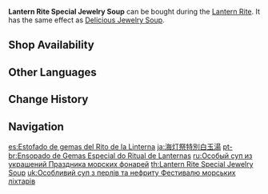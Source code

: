 {{Food Infobox
|id              = 108218
|description     = Traditional cuisine made to celebrate Lantern Rite. Snapdragon, tofu, and lotus seeds are put into boiling water and simmered. Jewelry Soup earned its luxurious name from the look of the ingredients used, but contrary to its name, the soup is commonly prepared and served in ordinary households.
|base            = Jewelry Soup
|type            = DEF-Boosting Dishes
|effectType      = DEF Up
|effect          = Increases all party members' DEF by '''126''' for 300s.
|eff_att1        = DEF
|quality         = 2
|event           = Lantern Rite
|region          = Liyue
|source1         = {{Sold By}}
}}
'''Lantern Rite Special Jewelry Soup''' can be bought during the [[Lantern Rite]]. It has the same effect as [[Delicious Jewelry Soup]].

==Shop Availability==
{{Shop Availability}}

==Other Languages==
{{Other Languages
|en      = Lantern Rite Special Jewelry Soup
|zhs     = 海灯节特色白玉汤
|zhs_rm  = Hǎidēng-jié Tèsè Báiyù Tāng
|zht     = 海燈節特色白玉湯
|zht_rm  = Hǎidēng-jié Tèsè Báiyù Tāng
|zh_tl   = Lantern Rite Special Jewelry Soup
|ja      = 海灯祭特別白玉湯
|ja_rm   = Kaitou-sai Tokubetsu Shiratama Suupu
|ja_tl   = Lantern Rite Special White Jade Soup
|ko      = 해등절 특별 백옥탕
|ko_rm   = Haedeungjeol Teukbyeol Baekoktang
|ko_tl   = Sea of Lights Festival Special White Jade Soup
|es      = Estofado de gemas del Rito de la Linterna
|es_tl   = Stew of Gems of the Lantern Rite
|fr      = Soupe aux perles et au jade façon Festival des lanternes
|fr_tl   = Lantern-Festival-Style Jade and Pearl Soup
|ru      = Особый суп из украшений Праздника морских фонарей
|ru_tl   = Special Jewelry Soup for Sea Lantern Rite
|th      = Lantern Rite Special Jewelry Soup
|vi      = Canh Bạch Ngọc Đặc Biệt Tết Hải Đăng
|vi_tl   = 
|de      = Juwelensuppe fürs Laternenritual
|de_tl   = Jewelry Soup for the Lantern Rite
|id      = Lantern Rite Special Jewelry Soup
|pt      = Ensopado de Gemas Especial do Ritual de Lanternas
|pt_tl   = 
|tr      = Fener Şenliği Özel Mücevher Çorbası
|tr_tl   = 
|it      = Zuppa di gemme speciale del Festival delle lanterne
|it_tl   = Special Soup of Gems of the Lantern Festival
}}

==Change History==
{{Change History|1.3}}

==Navigation==
{{Food Navbox|type=Event-Exclusive Dishes}}

[[es:Estofado de gemas del Rito de la Linterna]]
[[ja:海灯祭特別白玉湯]]
[[pt-br:Ensopado de Gemas Especial do Ritual de Lanternas]]
[[ru:Особый суп из украшений Праздника морских фонарей]]
[[th:Lantern Rite Special Jewelry Soup]]
[[uk:Особливий суп з перлів та нефриту Фестивалю морських ліхтарів]]